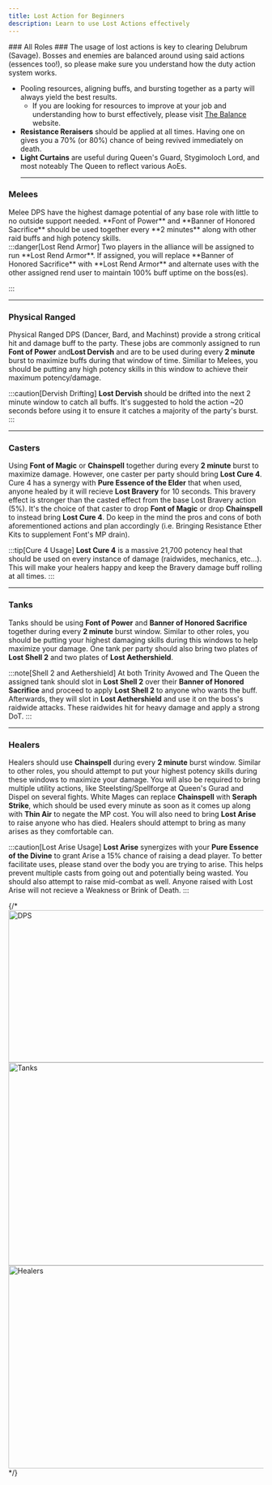 ```yaml
---
title: Lost Action for Beginners
description: Learn to use Lost Actions effectively
---
```


<link
  rel="stylesheet"
  media="(prefers-color-scheme:dark)"
  href="https://cdn.jsdelivr.net/npm/@shoelace-style/shoelace@2.15.1/cdn/themes/dark.css"
  onload="document.documentElement.classList.add('sl-theme-dark');"
/>
<script type="module" src="https://cdn.jsdelivr.net/npm/@shoelace-style/shoelace@2.15.1/cdn/shoelace-autoloader.js"></script>

<html>
<body>
### All Roles ###
The usage of lost actions is key to clearing Delubrum (Savage). Bosses and enemies are balanced around using said actions (essences too!), so please make sure you understand how the duty action system works.

- Pooling resources, aligning buffs, and bursting together as a party will always yield the best results.
  - If you are looking for resources to improve at your job and understanding how to burst effectively, please visit <a href="https://www.thebalanceffxiv.com/" target="_blank">The Balance</a> website.
- <ActionIcon icon="reraiser"/>**Resistance Reraisers** should be applied at all times. Having one on gives you a 70% (or 80%) chance of being revived immediately on death.
- <ActionIcon icon="curtain"/>**Light Curtains** are useful during Queen's Guard, Stygimoloch Lord, and most noteably The Queen to reflect various AoEs.
<br/> <hr />

### Melees ###
<div class="text-box">
Melee DPS have the highest damage potential of any base role with little to no outside support needed. <ActionIcon icon="fop"/>**Font of Power** and <ActionIcon icon="hsac"/>**Banner of Honored Sacrifice**
should be used together every **2 minutes** along with other raid buffs and high potency skills.
</div>
:::danger[Lost Rend Armor]
Two players in the alliance will be assigned to run **Lost Rend Armor**. If assigned, you will replace <ActionIcon icon="hsac"/>**Banner of Honored Sacrifice** with <ActionIcon icon="rend"/>**Lost Rend Armor** and alternate uses with the other assigned rend
user to maintain 100% buff uptime on the boss(es).

:::
<br/> <hr />

### Physical Ranged
Physical Ranged DPS (Dancer, Bard, and Machinst) provide a strong critical hit and damage buff to the party. These jobs are commonly assigned to run <ActionIcon icon="fop"/>**Font of Power** and<ActionIcon icon="dervish"/>**Lost Dervish** and are to be used
during every **2 minute** burst to maximize buffs during that window of time. Similiar to Melees, you should be putting any high potency skills in this window to achieve their maximum potency/damage.

:::caution[Dervish Drifting]
<ActionIcon icon="dervish"/>**Lost Dervish** should be drifted into the next 2 minute window to catch all buffs. It's suggested to hold the action ~20 seconds before using it to ensure it catches a majority of the party's burst.
:::
<br/> <hr />

### Casters ###
Using <ActionIcon icon="fom"/>**Font of Magic** or <ActionIcon icon="chainspell"/>**Chainspell** together during every **2 minute** burst to maximize damage. However, 
one caster per party should bring <ActionIcon icon="cure4"/>**Lost Cure 4**. Cure 4 has a synergy with <ActionIcon icon="elder"/>**Pure Essence of the Elder** that when used,
anyone healed by it will recieve **Lost Bravery** for 10 seconds. This bravery effect is stronger than the casted effect from the base Lost Bravery action (5%). 
It's the choice of that caster to drop <ActionIcon icon="fom"/>**Font of Magic** or drop <ActionIcon icon="chainspell"/>**Chainspell**
to instead bring <ActionIcon icon="cure4"/>**Lost Cure 4**. Do keep in the mind the pros and cons of both aforementioned actions and plan accordingly (i.e. Bringing Resistance Ether Kits to supplement Font's MP drain).

:::tip[Cure 4 Usage]
**Lost Cure 4** is a massive 21,700 potency heal that should be used on every instance of damage (raidwides, mechanics, etc...). This will make your healers happy and keep the Bravery damage buff rolling at
all times.
:::
<br/> <hr />

### Tanks ###
Tanks should be using <ActionIcon icon="fop"/>**Font of Power** and <ActionIcon icon="hsac"/>**Banner of Honored Sacrifice** together during every **2 minute** burst window. Similar to other roles, you should be putting your highest damaging skills during this
windows to help maximize your damage. One tank per party should also bring two plates of <ActionIcon icon="shell2"/>**Lost Shell 2** and two plates of <ActionIcon icon="aethershield"/>**Lost Aethershield**.

:::note[Shell 2 and Aethershield]
At both Trinity Avowed and The Queen the assigned tank should slot in <ActionIcon icon="shell2"/>**Lost Shell 2** over their <ActionIcon icon="hsac"/>**Banner of Honored Sacrifice** and proceed to apply <ActionIcon icon="shell2"/>**Lost Shell 2** to anyone who wants the buff. Afterwards, they
will slot in <ActionIcon icon="aethershield"/>**Lost Aethershield** and use it on the boss's raidwide attacks. These raidwides hit for heavy damage and apply a strong DoT.
:::
<br/> <hr />

### Healers ###
Healers should use <ActionIcon icon="chainspell"/>**Chainspell** during every **2 minute** burst window. Similar to other roles, you should attempt to put your highest potency skills during these windows
to maximize your damage. You will also be required to bring multiple utility actions, like Steelsting/Spellforge at Queen's Gurad and Dispel on several fights. 
White Mages can replace <ActionIcon icon="chainspell"/>**Chainspell** with <ActionIcon icon="seraphstrike"/>**Seraph Strike**, which should be used every minute as soon as it comes up
along with **Thin Air** to negate the MP cost. You will also need to bring <ActionIcon icon="arise"/>**Lost Arise** to raise anyone who has died. 
Healers should attempt to bring as many arises as they comfortable can.

:::caution[Lost Arise Usage]
<ActionIcon icon="arise"/>**Lost Arise** synergizes with your <ActionIcon icon="divine"/>**Pure Essence of the Divine** to grant Arise a 15% chance of raising a dead player. To better facilitate uses, please stand over the body you are trying to arise.
This helps prevent multiple casts from going out and potentially being wasted. You should also attempt to raise mid-combat as well. Anyone raised with Lost Arise will not recieve a Weakness or Brink of Death.
:::

<Footer />
</body>
</html>

{/* 
<Image alt="DPS" class="lost-actions-images" loading="eager" width="750" height="300" src="/drs/dps.png"/>
<Image alt="Tanks" class="lost-actions-images" loading="eager" width="750" height="400" src="/drs/tank.png"/>
<Image alt="Healers" class="lost-actions-images" loading="eager" width="750" height="400" src="/drs/healer.png"/> 
*/}